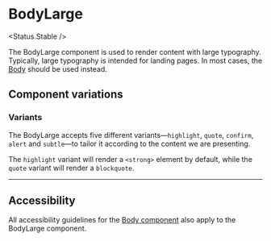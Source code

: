 
<Meta of={Stories} />

# BodyLarge

<Status.Stable />

The BodyLarge component is used to render content with large typography. Typically, large typography is intended for landing pages. In most cases, the [Body](Typography/Body) should be used instead.

<Story of={Stories.Base} />
<Props />

## Component variations

### Variants

The BodyLarge accepts five different variants—`highlight`, `quote`, `confirm`, `alert` and `subtle`—to tailor it according to the content we are presenting.

The `highlight` variant will render a `<strong>` element by default, while the `quote` variant will render a `blockquote`.

<Story of={Stories.Variants} />

---

## Accessibility

All accessibility guidelines for the [Body component](Typography/Body) also apply to the BodyLarge component.
